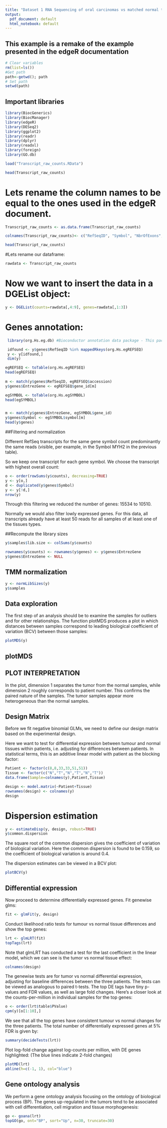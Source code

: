 ```yaml
---
title: "Dataset 1 RNA Sequencing of oral carcinomas vs matched normal tissue"
output:
  pdf_document: default
  html_notebook: default
---
```


## This example is a remake of the example presented in the edgeR documentation


```r

# Clear variables
rm(list=ls())
#Get path
path<-getwd(); path
# Set path
setwd(path)
```


## Important libraries
```r
library(BiocGenerics)
library(BiocManager)
library(edgeR)
library(DESeq2)
library(ggplot2)
library(readr)
library(dplyr)
library(readxl)
library(foreign)
library(GO.db)
```

```r
load("Transcript_raw_counts.RData")
```


```r
head(Transcript_raw_counts)
```


# Lets rename the column names to be equal to the ones used in the edgeR document.

```r
Transcript_raw_counts <- as.data.frame(Transcript_raw_counts)

colnames(Transcript_raw_counts)<- c("RefSeqID", "Symbol", "NbrOfExons", "8N", "8T", "33N", "33T", "51N", "51T")

head(Transcript_raw_counts)

```
#Lets rename our dataframe:
```r
rawdata <- Transcript_raw_counts
```


# Now we want to insert the data in a DGEList object:
```r
y <- DGEList(counts=rawdata[,4:9], genes=rawdata[,1:3])
```


# Genes annotation:

```r
 library(org.Hs.eg.db) #Bioconductor annotation data package - This package is updated biannually

 idfound <- y$genes$RefSeqID %in% mappedRkeys(org.Hs.egREFSEQ)
 y <- y[idfound,]
 dim(y)
```

```r
egREFSEQ <- toTable(org.Hs.egREFSEQ)
head(egREFSEQ)
 
m <- match(y$genes$RefSeqID, egREFSEQ$accession)
y$genes$EntrezGene <- egREFSEQ$gene_id[m]

egSYMBOL <- toTable(org.Hs.egSYMBOL)
head(egSYMBOL)


m <- match(y$genes$EntrezGene, egSYMBOL$gene_id)
y$genes$Symbol <- egSYMBOL$symbol[m]
head(y$genes)
```
##Filtering and normalization

Different RefSeq transcripts for the same gene symbol count predominantly the same reads (visible, per example, in the Symbol MYH2 in the previous table).

So we keep one transcript for each gene symbol.
We choose the transcript with highest overall count:

```r
o <- order(rowSums(y$counts), decreasing=TRUE)
y <- y[o,]
d <- duplicated(y$genes$Symbol)
y <- y[!d,]
nrow(y)
```
Through this filtering we reduced the number of genes: 15534 to 10510.

Normally we would also filter lowly expressed genes. For this data, all transcripts already
have at least 50 reads for all samples of at least one of the tissues types.

##Recompute the library sizes

```r
y$samples$lib.size <- colSums(y$counts)

```



```r
rownames(y$counts) <- rownames(y$genes) <- y$genes$EntrezGene
y$genes$EntrezGene <- NULL
```

## TMM normalization

```r
y <- normLibSizes(y)
y$samples
```

## Data exploration

The first step of an analysis should be to examine the samples for outliers and for other
relationships. The function plotMDS produces a plot in which distances between samples
correspond to leading biological coefficient of variation (BCV) between those samples:

```r
plotMDS(y)
```
## plotMDS
## PLOT INTERPRETATION

In the plot, dimension 1 separates the tumor from the normal samples, while dimension 2
roughly corresponds to patient number. This confirms the paired nature of the samples. The
tumor samples appear more heterogeneous than the normal samples.


## Design Matrix

Before we fit negative binomial GLMs, we need to define our design matrix based on the
experimental design.

Here we want to test for differential expression between tumour and normal tissues within patients, i.e. adjusting for differences between patients. In statistical terms, this is an additive linear model with patient as the blocking factor:

```r

Patient <- factor(c(8,8,33,33,51,51))
Tissue <- factor(c("N","T","N","T","N","T"))
data.frame(Sample=colnames(y),Patient,Tissue)

design <- model.matrix(~Patient+Tissue)
rownames(design) <- colnames(y)
design
```
# Dispersion estimation

```r
y <- estimateDisp(y, design, robust=TRUE)
y$common.dispersion
```

The square root of the common dispersion gives the coefficient of variation of biological
variation. Here the common dispersion is found to be 0.159, so the coefficient of biological variation is around 0.4.

The dispersion estimates can be viewed in a BCV plot:


```r
plotBCV(y)
```

## Differential expression

Now proceed to determine differentially expressed genes. Fit genewise glms:

```r
fit <- glmFit(y, design)
```

Conduct likelihood ratio tests for tumour vs normal tissue differences and show the top genes:

```r
lrt <- glmLRT(fit)
topTags(lrt)
```

Note that glmLRT has conducted a test for the last coefficient in the linear model, which we can see is the tumor vs normal tissue effect:

```r
colnames(design)
```



The genewise tests are for tumor vs normal differential expression, adjusting for baseline
differences between the three patients. The tests can be viewed as analogous to paired
t-tests. The top DE tags have tiny p-values and FDR values, as well as large fold changes.
Here’s a closer look at the counts-per-million in individual samples for the top genes:

```r
o <- order(lrt$table$PValue)
cpm(y)[o[1:10],]
```
We see that all the top genes have consistent tumour vs normal changes for the three patients.
The total number of differentially expressed genes at 5% FDR is given by:

```r
summary(decideTests(lrt))
```

Plot log-fold change against log-counts per million, with DE genes highlighted:
(The blue lines indicate 2-fold changes)
```r
plotMD(lrt)
abline(h=c(-1, 1), col="blue")
```
## Gene ontology analysis


We perform a gene ontology analysis focusing on the ontology of biological process (BP).
The genes up-regulated in the tumors tend to be associated with cell differentiation, cell
migration and tissue morphogenesis:

```r
go <- goana(lrt)
topGO(go, ont="BP", sort="Up", n=30, truncate=30)
```







